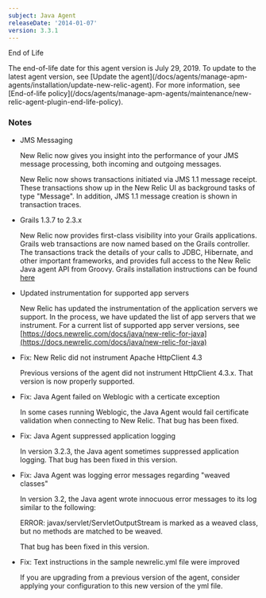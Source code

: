 ```yaml
---
subject: Java Agent
releaseDate: '2014-01-07'
version: 3.3.1
---
```


End of Life

<Callout variant="important">
  The end-of-life date for this agent version is July 29, 2019. To update to the latest agent version, see [Update the agent](/docs/agents/manage-apm-agents/installation/update-new-relic-agent). For more information, see [End-of-life policy](/docs/agents/manage-apm-agents/maintenance/new-relic-agent-plugin-end-life-policy).
</Callout>

### Notes

* JMS Messaging

  New Relic now gives you insight into the performance of your JMS message processing, both incoming and outgoing messages.

  New Relic now shows transactions initiated via JMS 1.1 message receipt. These transactions show up in the New Relic UI as background tasks of type "Message". In addition, JMS 1.1 message creation is shown in transaction traces.
* Grails 1.3.7 to 2.3.x

  New Relic now provides first-class visibility into your Grails applications. Grails web transactions are now named based on the Grails controller. The transactions track the details of your calls to JDBC, Hibernate, and other important frameworks, and provides full access to the New Relic Java agent API from Groovy. Grails installation instructions can be found [here](https://docs.newrelic.com/docs/java/grails-installation-for-java)
* Updated instrumentation for supported app servers

  New Relic has updated the instrumentation of the application servers we support. In the process, we have updated the list of app servers that we instrument. For a current list of supported app server versions, see [https://docs.newrelic.com/docs/java/new-relic-for-java](https://docs.newrelic.com/docs/java/new-relic-for-java)
* Fix: New Relic did not instrument Apache HttpClient 4.3

  Previous versions of the agent did not instrument HttpClient 4.3.x. That version is now properly supported.
* Fix: Java Agent failed on Weblogic with a certicate exception

  In some cases running Weblogic, the Java Agent would fail certificate validation when connecting to New Relic. That bug has been fixed.
* Fix: Java Agent suppressed application logging

  In version 3.2.3, the Java agent sometimes suppressed application logging. That bug has been fixed in this version.
* Fix: Java Agent was logging error messages regarding "weaved classes"

  In version 3.2, the Java agent wrote innocuous error messages to its log similar to the following:

  ERROR: javax/servlet/ServletOutputStream is marked as a weaved class, but no methods are matched to be weaved.

  That bug has been fixed in this version.
* Fix: Text instructions in the sample newrelic.yml file were improved

  If you are upgrading from a previous version of the agent, consider applying your configuration to this new version of the yml file.
